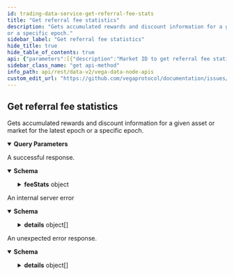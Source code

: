 ```yaml
---
id: trading-data-service-get-referral-fee-stats
title: "Get referral fee statistics"
description: "Gets accumulated rewards and discount information for a given asset or market for the latest epoch
or a specific epoch."
sidebar_label: "Get referral fee statistics"
hide_title: true
hide_table_of_contents: true
api: {"parameters":[{"description":"Market ID to get referral fee statistics for. If omitted, asset ID must be provided.","in":"query","name":"marketId","required":false,"schema":{"type":"string"}},{"description":"Asset ID to get referral fee statistics for. If omitted, market ID must be provided.","in":"query","name":"assetId","required":false,"schema":{"type":"string"}},{"description":"Epoch to get referral fee statistics for. If omitted, the last epoch published is used.","in":"query","name":"epochSeq","required":false,"schema":{"format":"uint64","type":"string"}}],"responses":{"200":{"content":{"application/json":{"schema":{"description":"Response that is sent when requesting referral fee statistics.","properties":{"feeStats":{"description":"Fee statistics for the given market or asset, and epoch.","properties":{"asset":{"description":"Settlement asset of the market.","type":"string"},"epochSeq":{"description":"Epoch for which these stats where valid.","format":"uint64","type":"string"},"market":{"title":"Market the fees were paid in","type":"string"},"refereesDiscountApplied":{"description":"Total referral discounts applied to all referee taker fees.","items":{"properties":{"amount":{"description":"Amount received.","type":"string"},"party":{"description":"Receiving party ID.","type":"string"}},"title":"A pair of a party and amount","type":"object"},"type":"array"},"referrerRewardsGenerated":{"description":"Total referral rewards generated by all referee taker fees.","items":{"properties":{"generatedReward":{"description":"Amount of rewards generated per party.","items":{"properties":{"amount":{"description":"Amount received.","type":"string"},"party":{"description":"Receiving party ID.","type":"string"}},"title":"A pair of a party and amount","type":"object"},"type":"array"},"referrer":{"description":"Referrer party.","type":"string"}},"title":"Rewards generated for referrers by each of their referees","type":"object"},"type":"array"},"totalRewardsPaid":{"description":"Total referral rewards paid to the referrer of the referral set.","items":{"properties":{"amount":{"description":"Amount received.","type":"string"},"party":{"description":"Receiving party ID.","type":"string"}},"title":"A pair of a party and amount","type":"object"},"type":"array"},"volumeDiscountApplied":{"description":"Total volume discounts applied to all referee taker fees.","items":{"properties":{"amount":{"description":"Amount received.","type":"string"},"party":{"description":"Receiving party ID.","type":"string"}},"title":"A pair of a party and amount","type":"object"},"type":"array"}},"title":"Fee rewards and discounts paid / received per parties during an epoch","type":"object"}},"type":"object","title":"v2GetReferralFeeStatsResponse"}}},"description":"A successful response."},"500":{"content":{"application/json":{"schema":{"properties":{"code":{"format":"int32","type":"integer"},"details":{"items":{"additionalProperties":{},"description":"`Any` contains an arbitrary serialized protocol buffer message along with a\nURL that describes the type of the serialized message.\n\nProtobuf library provides support to pack/unpack Any values in the form\nof utility functions or additional generated methods of the Any type.\n\nExample 1: Pack and unpack a message in C++.\n\n    Foo foo = ...;\n    Any any;\n    any.PackFrom(foo);\n    ...\n    if (any.UnpackTo(&foo)) {\n      ...\n    }\n\nExample 2: Pack and unpack a message in Java.\n\n    Foo foo = ...;\n    Any any = Any.pack(foo);\n    ...\n    if (any.is(Foo.class)) {\n      foo = any.unpack(Foo.class);\n    }\n    // or ...\n    if (any.isSameTypeAs(Foo.getDefaultInstance())) {\n      foo = any.unpack(Foo.getDefaultInstance());\n    }\n\nExample 3: Pack and unpack a message in Python.\n\n    foo = Foo(...)\n    any = Any()\n    any.Pack(foo)\n    ...\n    if any.Is(Foo.DESCRIPTOR):\n      any.Unpack(foo)\n      ...\n\nExample 4: Pack and unpack a message in Go\n\n     foo := &pb.Foo{...}\n     any, err := anypb.New(foo)\n     if err != nil {\n       ...\n     }\n     ...\n     foo := &pb.Foo{}\n     if err := any.UnmarshalTo(foo); err != nil {\n       ...\n     }\n\nThe pack methods provided by protobuf library will by default use\n'type.googleapis.com/full.type.name' as the type URL and the unpack\nmethods only use the fully qualified type name after the last '/'\nin the type URL, for example \"foo.bar.com/x/y.z\" will yield type\nname \"y.z\".\n\nJSON\n\nThe JSON representation of an `Any` value uses the regular\nrepresentation of the deserialized, embedded message, with an\nadditional field `@type` which contains the type URL. Example:\n\n    package google.profile;\n    message Person {\n      string first_name = 1;\n      string last_name = 2;\n    }\n\n    {\n      \"@type\": \"type.googleapis.com/google.profile.Person\",\n      \"firstName\": <string>,\n      \"lastName\": <string>\n    }\n\nIf the embedded message type is well-known and has a custom JSON\nrepresentation, that representation will be embedded adding a field\n`value` which holds the custom JSON in addition to the `@type`\nfield. Example (for message [google.protobuf.Duration][]):\n\n    {\n      \"@type\": \"type.googleapis.com/google.protobuf.Duration\",\n      \"value\": \"1.212s\"\n    }","properties":{"@type":{"description":"A URL/resource name that uniquely identifies the type of the serialized\nprotocol buffer message. This string must contain at least\none \"/\" character. The last segment of the URL's path must represent\nthe fully qualified name of the type (as in\n`path/google.protobuf.Duration`). The name should be in a canonical form\n(e.g., leading \".\" is not accepted).\n\nIn practice, teams usually precompile into the binary all types that they\nexpect it to use in the context of Any. However, for URLs which use the\nscheme `http`, `https`, or no scheme, one can optionally set up a type\nserver that maps type URLs to message definitions as follows:\n\n* If no scheme is provided, `https` is assumed.\n* An HTTP GET on the URL must yield a [google.protobuf.Type][]\n  value in binary format, or produce an error.\n* Applications are allowed to cache lookup results based on the\n  URL, or have them precompiled into a binary to avoid any\n  lookup. Therefore, binary compatibility needs to be preserved\n  on changes to types. (Use versioned type names to manage\n  breaking changes.)\n\nNote: this functionality is not currently available in the official\nprotobuf release, and it is not used for type URLs beginning with\ntype.googleapis.com.\n\nSchemes other than `http`, `https` (or the empty scheme) might be\nused with implementation specific semantics.","type":"string"}},"type":"object","title":"protobufAny"},"type":"array"},"message":{"type":"string"}},"type":"object","title":"googlerpcStatus"}}},"description":"An internal server error"},"default":{"content":{"application/json":{"schema":{"properties":{"code":{"format":"int32","type":"integer"},"details":{"items":{"additionalProperties":{},"description":"`Any` contains an arbitrary serialized protocol buffer message along with a\nURL that describes the type of the serialized message.\n\nProtobuf library provides support to pack/unpack Any values in the form\nof utility functions or additional generated methods of the Any type.\n\nExample 1: Pack and unpack a message in C++.\n\n    Foo foo = ...;\n    Any any;\n    any.PackFrom(foo);\n    ...\n    if (any.UnpackTo(&foo)) {\n      ...\n    }\n\nExample 2: Pack and unpack a message in Java.\n\n    Foo foo = ...;\n    Any any = Any.pack(foo);\n    ...\n    if (any.is(Foo.class)) {\n      foo = any.unpack(Foo.class);\n    }\n    // or ...\n    if (any.isSameTypeAs(Foo.getDefaultInstance())) {\n      foo = any.unpack(Foo.getDefaultInstance());\n    }\n\nExample 3: Pack and unpack a message in Python.\n\n    foo = Foo(...)\n    any = Any()\n    any.Pack(foo)\n    ...\n    if any.Is(Foo.DESCRIPTOR):\n      any.Unpack(foo)\n      ...\n\nExample 4: Pack and unpack a message in Go\n\n     foo := &pb.Foo{...}\n     any, err := anypb.New(foo)\n     if err != nil {\n       ...\n     }\n     ...\n     foo := &pb.Foo{}\n     if err := any.UnmarshalTo(foo); err != nil {\n       ...\n     }\n\nThe pack methods provided by protobuf library will by default use\n'type.googleapis.com/full.type.name' as the type URL and the unpack\nmethods only use the fully qualified type name after the last '/'\nin the type URL, for example \"foo.bar.com/x/y.z\" will yield type\nname \"y.z\".\n\nJSON\n\nThe JSON representation of an `Any` value uses the regular\nrepresentation of the deserialized, embedded message, with an\nadditional field `@type` which contains the type URL. Example:\n\n    package google.profile;\n    message Person {\n      string first_name = 1;\n      string last_name = 2;\n    }\n\n    {\n      \"@type\": \"type.googleapis.com/google.profile.Person\",\n      \"firstName\": <string>,\n      \"lastName\": <string>\n    }\n\nIf the embedded message type is well-known and has a custom JSON\nrepresentation, that representation will be embedded adding a field\n`value` which holds the custom JSON in addition to the `@type`\nfield. Example (for message [google.protobuf.Duration][]):\n\n    {\n      \"@type\": \"type.googleapis.com/google.protobuf.Duration\",\n      \"value\": \"1.212s\"\n    }","properties":{"@type":{"description":"A URL/resource name that uniquely identifies the type of the serialized\nprotocol buffer message. This string must contain at least\none \"/\" character. The last segment of the URL's path must represent\nthe fully qualified name of the type (as in\n`path/google.protobuf.Duration`). The name should be in a canonical form\n(e.g., leading \".\" is not accepted).\n\nIn practice, teams usually precompile into the binary all types that they\nexpect it to use in the context of Any. However, for URLs which use the\nscheme `http`, `https`, or no scheme, one can optionally set up a type\nserver that maps type URLs to message definitions as follows:\n\n* If no scheme is provided, `https` is assumed.\n* An HTTP GET on the URL must yield a [google.protobuf.Type][]\n  value in binary format, or produce an error.\n* Applications are allowed to cache lookup results based on the\n  URL, or have them precompiled into a binary to avoid any\n  lookup. Therefore, binary compatibility needs to be preserved\n  on changes to types. (Use versioned type names to manage\n  breaking changes.)\n\nNote: this functionality is not currently available in the official\nprotobuf release, and it is not used for type URLs beginning with\ntype.googleapis.com.\n\nSchemes other than `http`, `https` (or the empty scheme) might be\nused with implementation specific semantics.","type":"string"}},"type":"object","title":"protobufAny"},"type":"array"},"message":{"type":"string"}},"type":"object","title":"googlerpcStatus"}}},"description":"An unexpected error response."}},"tags":["Referral program"],"description":"Gets accumulated rewards and discount information for a given asset or market for the latest epoch\nor a specific epoch.","operationId":"TradingDataService_GetReferralFeeStats","method":"get","path":"/api/v2/referral-sets/fees/stats","servers":[{"url":"https://api.n00.testnet.vega.rocks","description":"n00 (data node)"},{"url":"https://api.n06.testnet.vega.rocks","description":"n06 (data node)"},{"url":"https://api.n07.testnet.vega.rocks","description":"n07 (data node)"},{"url":"https://api.n08.testnet.vega.rocks","description":"n08 (data node)"},{"url":"https://api.n09.testnet.vega.rocks","description":"n09 (data node)"}],"info":{"title":"Vega data node APIs","version":"v0.73.0-preview.12"},"postman":{"name":"Get referral fee statistics","description":{"content":"Gets accumulated rewards and discount information for a given asset or market for the latest epoch\nor a specific epoch.","type":"text/plain"},"url":{"path":["api","v2","referral-sets","fees","stats"],"host":["{{baseUrl}}"],"query":[{"disabled":false,"description":{"content":"Market ID to get referral fee statistics for. If omitted, asset ID must be provided.","type":"text/plain"},"key":"marketId","value":""},{"disabled":false,"description":{"content":"Asset ID to get referral fee statistics for. If omitted, market ID must be provided.","type":"text/plain"},"key":"assetId","value":""},{"disabled":false,"description":{"content":"Epoch to get referral fee statistics for. If omitted, the last epoch published is used.","type":"text/plain"},"key":"epochSeq","value":""}],"variable":[]},"header":[{"key":"Accept","value":"application/json"}],"method":"GET"}}
sidebar_class_name: "get api-method"
info_path: api/rest/data-v2/vega-data-node-apis
custom_edit_url: "https://github.com/vegaprotocol/documentation/issues/new?labels=documentation&title=[Documentation] Requesting changes to 'Get referral fee statistics' (trading-data-service-get-referral-fee-stats)"
---
```



## Get referral fee statistics



Gets accumulated rewards and discount information for a given asset or market for the latest epoch
or a specific epoch.

<details style={{"marginBottom":"1rem"}} data-collapsed={false} open={true}><summary style={{}}><strong>Query Parameters</strong></summary><div><ul><ParamsItem className={"paramsItem"} param={{"description":"Market ID to get referral fee statistics for. If omitted, asset ID must be provided.","in":"query","name":"marketId","required":false,"schema":{"type":"string"}}}></ParamsItem><ParamsItem className={"paramsItem"} param={{"description":"Asset ID to get referral fee statistics for. If omitted, market ID must be provided.","in":"query","name":"assetId","required":false,"schema":{"type":"string"}}}></ParamsItem><ParamsItem className={"paramsItem"} param={{"description":"Epoch to get referral fee statistics for. If omitted, the last epoch published is used.","in":"query","name":"epochSeq","required":false,"schema":{"format":"uint64","type":"string"}}}></ParamsItem></ul></div></details><div><ApiTabs><TabItem label={"200"} value={"200"}><div>

A successful response.

</div><div><MimeTabs schemaType={"response"}><TabItem label={"application/json"} value={"application/json"}><SchemaTabs><TabItem label={"Schema"} value={"Schema"}><details style={{}} data-collapsed={false} open={true}><summary style={{"textAlign":"left"}}><strong>Schema</strong></summary><div style={{"textAlign":"left","marginLeft":"1rem"}}></div><ul style={{"marginLeft":"1rem"}}><SchemaItem collapsible={true} className={"schemaItem"}><details style={{}}><summary style={{}}><strong>feeStats</strong><span style={{"opacity":"0.6"}}> object</span></summary><div style={{"marginLeft":"1rem"}}><div style={{"marginTop":".5rem","marginBottom":".5rem"}}>

Fee statistics for the given market or asset, and epoch.

</div><SchemaItem collapsible={false} name={"asset"} required={false} schemaName={"string"} qualifierMessage={undefined} schema={{"description":"Settlement asset of the market.","type":"string"}}></SchemaItem><SchemaItem collapsible={false} name={"epochSeq"} required={false} schemaName={"uint64"} qualifierMessage={undefined} schema={{"description":"Epoch for which these stats where valid.","format":"uint64","type":"string"}}></SchemaItem><SchemaItem collapsible={false} name={"market"} required={false} schemaName={"Market the fees were paid in"} qualifierMessage={undefined} schema={{"title":"Market the fees were paid in","type":"string"}}></SchemaItem><SchemaItem collapsible={true} className={"schemaItem"}><details style={{}}><summary style={{}}><strong>refereesDiscountApplied</strong><span style={{"opacity":"0.6"}}> object[]</span></summary><div style={{"marginLeft":"1rem"}}><div style={{"marginTop":".5rem","marginBottom":".5rem"}}>

Total referral discounts applied to all referee taker fees.

</div><li><div style={{"fontSize":"var(--ifm-code-font-size)","opacity":"0.6","marginLeft":"-.5rem","paddingBottom":".5rem"}}>Array [</div></li><SchemaItem collapsible={false} name={"amount"} required={false} schemaName={"string"} qualifierMessage={undefined} schema={{"description":"Amount received.","type":"string"}}></SchemaItem><SchemaItem collapsible={false} name={"party"} required={false} schemaName={"string"} qualifierMessage={undefined} schema={{"description":"Receiving party ID.","type":"string"}}></SchemaItem><li><div style={{"fontSize":"var(--ifm-code-font-size)","opacity":"0.6","marginLeft":"-.5rem"}}>]</div></li></div></details></SchemaItem><SchemaItem collapsible={true} className={"schemaItem"}><details style={{}}><summary style={{}}><strong>referrerRewardsGenerated</strong><span style={{"opacity":"0.6"}}> object[]</span></summary><div style={{"marginLeft":"1rem"}}><div style={{"marginTop":".5rem","marginBottom":".5rem"}}>

Total referral rewards generated by all referee taker fees.

</div><li><div style={{"fontSize":"var(--ifm-code-font-size)","opacity":"0.6","marginLeft":"-.5rem","paddingBottom":".5rem"}}>Array [</div></li><SchemaItem collapsible={true} className={"schemaItem"}><details style={{}}><summary style={{}}><strong>generatedReward</strong><span style={{"opacity":"0.6"}}> object[]</span></summary><div style={{"marginLeft":"1rem"}}><div style={{"marginTop":".5rem","marginBottom":".5rem"}}>

Amount of rewards generated per party.

</div><li><div style={{"fontSize":"var(--ifm-code-font-size)","opacity":"0.6","marginLeft":"-.5rem","paddingBottom":".5rem"}}>Array [</div></li><SchemaItem collapsible={false} name={"amount"} required={false} schemaName={"string"} qualifierMessage={undefined} schema={{"description":"Amount received.","type":"string"}}></SchemaItem><SchemaItem collapsible={false} name={"party"} required={false} schemaName={"string"} qualifierMessage={undefined} schema={{"description":"Receiving party ID.","type":"string"}}></SchemaItem><li><div style={{"fontSize":"var(--ifm-code-font-size)","opacity":"0.6","marginLeft":"-.5rem"}}>]</div></li></div></details></SchemaItem><SchemaItem collapsible={false} name={"referrer"} required={false} schemaName={"string"} qualifierMessage={undefined} schema={{"description":"Referrer party.","type":"string"}}></SchemaItem><li><div style={{"fontSize":"var(--ifm-code-font-size)","opacity":"0.6","marginLeft":"-.5rem"}}>]</div></li></div></details></SchemaItem><SchemaItem collapsible={true} className={"schemaItem"}><details style={{}}><summary style={{}}><strong>totalRewardsPaid</strong><span style={{"opacity":"0.6"}}> object[]</span></summary><div style={{"marginLeft":"1rem"}}><div style={{"marginTop":".5rem","marginBottom":".5rem"}}>

Total referral rewards paid to the referrer of the referral set.

</div><li><div style={{"fontSize":"var(--ifm-code-font-size)","opacity":"0.6","marginLeft":"-.5rem","paddingBottom":".5rem"}}>Array [</div></li><SchemaItem collapsible={false} name={"amount"} required={false} schemaName={"string"} qualifierMessage={undefined} schema={{"description":"Amount received.","type":"string"}}></SchemaItem><SchemaItem collapsible={false} name={"party"} required={false} schemaName={"string"} qualifierMessage={undefined} schema={{"description":"Receiving party ID.","type":"string"}}></SchemaItem><li><div style={{"fontSize":"var(--ifm-code-font-size)","opacity":"0.6","marginLeft":"-.5rem"}}>]</div></li></div></details></SchemaItem><SchemaItem collapsible={true} className={"schemaItem"}><details style={{}}><summary style={{}}><strong>volumeDiscountApplied</strong><span style={{"opacity":"0.6"}}> object[]</span></summary><div style={{"marginLeft":"1rem"}}><div style={{"marginTop":".5rem","marginBottom":".5rem"}}>

Total volume discounts applied to all referee taker fees.

</div><li><div style={{"fontSize":"var(--ifm-code-font-size)","opacity":"0.6","marginLeft":"-.5rem","paddingBottom":".5rem"}}>Array [</div></li><SchemaItem collapsible={false} name={"amount"} required={false} schemaName={"string"} qualifierMessage={undefined} schema={{"description":"Amount received.","type":"string"}}></SchemaItem><SchemaItem collapsible={false} name={"party"} required={false} schemaName={"string"} qualifierMessage={undefined} schema={{"description":"Receiving party ID.","type":"string"}}></SchemaItem><li><div style={{"fontSize":"var(--ifm-code-font-size)","opacity":"0.6","marginLeft":"-.5rem"}}>]</div></li></div></details></SchemaItem></div></details></SchemaItem></ul></details></TabItem><TabItem label={"Example (from schema)"} value={"Example (from schema)"}><ResponseSamples responseExample={"{\n  \"feeStats\": {\n    \"asset\": \"string\",\n    \"epochSeq\": \"string\",\n    \"market\": \"string\",\n    \"refereesDiscountApplied\": [\n      {\n        \"amount\": \"string\",\n        \"party\": \"string\"\n      }\n    ],\n    \"referrerRewardsGenerated\": [\n      {\n        \"generatedReward\": [\n          {\n            \"amount\": \"string\",\n            \"party\": \"string\"\n          }\n        ],\n        \"referrer\": \"string\"\n      }\n    ],\n    \"totalRewardsPaid\": [\n      {\n        \"amount\": \"string\",\n        \"party\": \"string\"\n      }\n    ],\n    \"volumeDiscountApplied\": [\n      {\n        \"amount\": \"string\",\n        \"party\": \"string\"\n      }\n    ]\n  }\n}"} language={"json"}></ResponseSamples></TabItem></SchemaTabs></TabItem></MimeTabs></div></TabItem><TabItem label={"500"} value={"500"}><div>

An internal server error

</div><div><MimeTabs schemaType={"response"}><TabItem label={"application/json"} value={"application/json"}><SchemaTabs><TabItem label={"Schema"} value={"Schema"}><details style={{}} data-collapsed={false} open={true}><summary style={{"textAlign":"left"}}><strong>Schema</strong></summary><div style={{"textAlign":"left","marginLeft":"1rem"}}></div><ul style={{"marginLeft":"1rem"}}><SchemaItem collapsible={false} name={"code"} required={false} schemaName={"int32"} qualifierMessage={undefined} schema={{"format":"int32","type":"integer"}}></SchemaItem><SchemaItem collapsible={true} className={"schemaItem"}><details style={{}}><summary style={{}}><strong>details</strong><span style={{"opacity":"0.6"}}> object[]</span></summary><div style={{"marginLeft":"1rem"}}><li><div style={{"fontSize":"var(--ifm-code-font-size)","opacity":"0.6","marginLeft":"-.5rem","paddingBottom":".5rem"}}>Array [</div></li><SchemaItem collapsible={false} name={"@type"} required={false} schemaName={"string"} qualifierMessage={undefined} schema={{"description":"A URL/resource name that uniquely identifies the type of the serialized\nprotocol buffer message. This string must contain at least\none \"/\" character. The last segment of the URL's path must represent\nthe fully qualified name of the type (as in\n`path/google.protobuf.Duration`). The name should be in a canonical form\n(e.g., leading \".\" is not accepted).\n\nIn practice, teams usually precompile into the binary all types that they\nexpect it to use in the context of Any. However, for URLs which use the\nscheme `http`, `https`, or no scheme, one can optionally set up a type\nserver that maps type URLs to message definitions as follows:\n\n* If no scheme is provided, `https` is assumed.\n* An HTTP GET on the URL must yield a [google.protobuf.Type][]\n  value in binary format, or produce an error.\n* Applications are allowed to cache lookup results based on the\n  URL, or have them precompiled into a binary to avoid any\n  lookup. Therefore, binary compatibility needs to be preserved\n  on changes to types. (Use versioned type names to manage\n  breaking changes.)\n\nNote: this functionality is not currently available in the official\nprotobuf release, and it is not used for type URLs beginning with\ntype.googleapis.com.\n\nSchemes other than `http`, `https` (or the empty scheme) might be\nused with implementation specific semantics.","type":"string"}}></SchemaItem><li><div style={{"fontSize":"var(--ifm-code-font-size)","opacity":"0.6","marginLeft":"-.5rem"}}>]</div></li></div></details></SchemaItem><SchemaItem collapsible={false} name={"message"} required={false} schemaName={"string"} qualifierMessage={undefined} schema={{"type":"string"}}></SchemaItem></ul></details></TabItem><TabItem label={"Example (from schema)"} value={"Example (from schema)"}><ResponseSamples responseExample={"{\n  \"code\": 0,\n  \"details\": [\n    {\n      \"@type\": \"string\"\n    }\n  ],\n  \"message\": \"string\"\n}"} language={"json"}></ResponseSamples></TabItem></SchemaTabs></TabItem></MimeTabs></div></TabItem><TabItem label={"default"} value={"default"}><div>

An unexpected error response.

</div><div><MimeTabs schemaType={"response"}><TabItem label={"application/json"} value={"application/json"}><SchemaTabs><TabItem label={"Schema"} value={"Schema"}><details style={{}} data-collapsed={false} open={true}><summary style={{"textAlign":"left"}}><strong>Schema</strong></summary><div style={{"textAlign":"left","marginLeft":"1rem"}}></div><ul style={{"marginLeft":"1rem"}}><SchemaItem collapsible={false} name={"code"} required={false} schemaName={"int32"} qualifierMessage={undefined} schema={{"format":"int32","type":"integer"}}></SchemaItem><SchemaItem collapsible={true} className={"schemaItem"}><details style={{}}><summary style={{}}><strong>details</strong><span style={{"opacity":"0.6"}}> object[]</span></summary><div style={{"marginLeft":"1rem"}}><li><div style={{"fontSize":"var(--ifm-code-font-size)","opacity":"0.6","marginLeft":"-.5rem","paddingBottom":".5rem"}}>Array [</div></li><SchemaItem collapsible={false} name={"@type"} required={false} schemaName={"string"} qualifierMessage={undefined} schema={{"description":"A URL/resource name that uniquely identifies the type of the serialized\nprotocol buffer message. This string must contain at least\none \"/\" character. The last segment of the URL's path must represent\nthe fully qualified name of the type (as in\n`path/google.protobuf.Duration`). The name should be in a canonical form\n(e.g., leading \".\" is not accepted).\n\nIn practice, teams usually precompile into the binary all types that they\nexpect it to use in the context of Any. However, for URLs which use the\nscheme `http`, `https`, or no scheme, one can optionally set up a type\nserver that maps type URLs to message definitions as follows:\n\n* If no scheme is provided, `https` is assumed.\n* An HTTP GET on the URL must yield a [google.protobuf.Type][]\n  value in binary format, or produce an error.\n* Applications are allowed to cache lookup results based on the\n  URL, or have them precompiled into a binary to avoid any\n  lookup. Therefore, binary compatibility needs to be preserved\n  on changes to types. (Use versioned type names to manage\n  breaking changes.)\n\nNote: this functionality is not currently available in the official\nprotobuf release, and it is not used for type URLs beginning with\ntype.googleapis.com.\n\nSchemes other than `http`, `https` (or the empty scheme) might be\nused with implementation specific semantics.","type":"string"}}></SchemaItem><li><div style={{"fontSize":"var(--ifm-code-font-size)","opacity":"0.6","marginLeft":"-.5rem"}}>]</div></li></div></details></SchemaItem><SchemaItem collapsible={false} name={"message"} required={false} schemaName={"string"} qualifierMessage={undefined} schema={{"type":"string"}}></SchemaItem></ul></details></TabItem><TabItem label={"Example (from schema)"} value={"Example (from schema)"}><ResponseSamples responseExample={"{\n  \"code\": 0,\n  \"details\": [\n    {\n      \"@type\": \"string\"\n    }\n  ],\n  \"message\": \"string\"\n}"} language={"json"}></ResponseSamples></TabItem></SchemaTabs></TabItem></MimeTabs></div></TabItem></ApiTabs></div>
